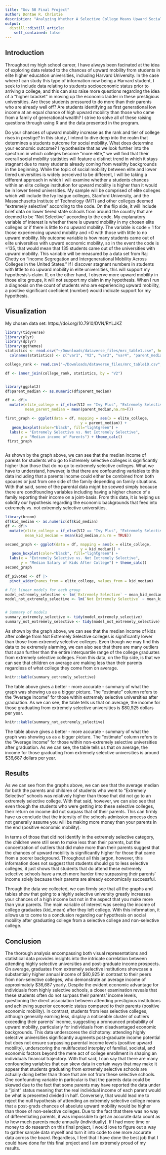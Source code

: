 ```yaml
---
title: "Gov 50 Final Project"
author: Dontae R. Christie
description: "Analyzing Whether A Selective College Means Upward Social Mobility"
output:
  distill::distill_article:
    self_contained: false
---
```




## Introduction

Throughout my high school career, I have always been facinated at the idea of exploring data related to the chances of upward mobility from students in elite higher education universities, including Harvard University. In the case where I can study this type of information now being a Harvard student, I seek to include data relating to students socioeconomic status prior to arriving a college, and this can also raise more questions regarding the idea of a "higher bracket" in moving up the economic ladder in these prestigious universities. Are these students pressured to do more than their parents who are already well off? Are students identifying as first generational low income at an equal chance of high upward mobility than those who came from a family of generational wealth? I strive to solve all of these raising questions through using R and the data presented in the program.


Do your chances of upward mobility increase as the rank and tier of college rises in prestige? In this study, I intend to dive deep into the realm that determines a students outcome for social mobility. What does determine your economic outcome? I hypothesize that as we look further into the spectrum in which colleges become "more elite," we will find that their overall social mobility statistics will feature a distinct trend in which it stays stagnant due to many students already coming from wealthy backgrounds in the beginning. While the topic of social mobility between elite and lower tiered universities is widely perceived to be different, I will be taking a different approach in which I will examine whether a students chances within an elite college institution for upward mobility is higher than it would be in lower tiered universities. My sample will be comprised of elite colleges which will include the Ivy league colleges, Stanford University, and the Massachusetts Institute of Technology (MIT) and other colleges deemed "extremely selective" according to the code. On the flip side, it will include brief data on lower tiered state schools from around the country that are deemed to be "Not Selective" according to the code. My explanatory variable of interest is whether there is upward mobility in my chosen elite colleges or if there is little to no upward mobility. The variable is code = 1 for those experiencing upward mobility and =0 with those with little to no upward mobility. My outcome variable is how many students came out of elite universities with upward economic mobility, so in the event the code is =135, that would mean that 135 students came out of the universities with upward mobility. This variable will be measured by a data set from Raj Chetty on "Income Segregation and Intergenerational Mobility Across Colleges in the United States." If I discover stagnant numbers in students with little to no upward mobility in elite universities, this will support my hypothesis's claim. If, on the other hand, I observe more upward mobility in those elite groups, it will not support my claim in my hypothesis. When I run a diagnosis on the count of students who are experiencing upward mobility, a positive significant coeficient (number) would indicate support for my hypothesis.


## Visualization

My chosen data set: https://doi.org/10.7910/DVN/RYLJKZ


```r
library(tidyverse)
library(plyr)
library(dplyr)
library(ggthemes)
statistics <- read.csv("~/Downloads/dataverse_files/mrc_table1.csv", header = FALSE) 
  colnames(statistics) <- c("var1", "V2", "var3", "var4", "parent_median", "kid_median", "var7", "var8", "var9", "var10", "var11", "var12", "var13", "var14", "var15")
```

```r
college_rank <- read.csv("~/Downloads/dataverse_files/mrc_table10.csv", header = FALSE)

```
```r


df <- inner_join(college_rank, statistics, by = "V2") 



```




```r
library(ggplot2)
df$parent_median <- as.numeric(df$parent_median)

df <- df|>
  mutate(elite_college = if_else(V12 == "Ivy Plus", "Extremely Selective", "Not Extremely Selective"),
         mean_parent_median = mean(parent_median,na.rm=T)) 

first_graph <- ggplot(data = df, mapping = aes(x = elite_college,
                                  y = parent_median)) +
   geom_boxplot(color="black", fill="lightgreen") +
  labs(x = "Extremely Selective vs. Not Extremely Selective",
       y = "Median income of Parents") + theme_calc()
 first_graph



```
As shown by the graph above, we can see that the median income of parents for students who go to Extremely selective colleges is significantly higher than those that do no go to extremely selective colleges. What we have to understand, however, is that there are confounding variables to this data including that a parents income could either be combined from both spouses or just from one side of the family depending on family situations. With that said, some of the parental data might be scewed simply because there are condfounding variables including having a higher chance of a family reporting their income on a joint-basis. From this data, it is helping us solidify our hypothesis regarding the economic backgrounds that feed into extremely vs. not extremely selective universities.  




```r
library(broom)
df$kid_median <- as.numeric(df$kid_median)
df <- df|>
  mutate(elite_college = if_else(V12 == "Ivy Plus", "Extremely Selective", "Not Extremely Selective"),
         mean_kid_median = mean(kid_median,na.rm = TRUE)) 

second_graph <- ggplot(data = df, mapping = aes(x = elite_college,
                                  y = kid_median)) +
   geom_boxplot(color="black", fill="lightgreen") +
  labs(x = "Extremely Selective vs. Not Extremely Selective",
       y = "Median Salary of Kids After College") + theme_calc()
second_graph 

df_pivoted <- df |>
  pivot_wider(names_from = elite_college, values_from = kid_median)

# Fit linear models for each group
model_extremely_selective <- lm(`Extremely Selective` ~ mean_kid_median, data = df_pivoted)
model_not_extremely_selective <- lm(`Not Extremely Selective` ~ mean_kid_median, data = df_pivoted) 


# Summary of models
summary_extremely_selective <- tidy(model_extremely_selective)
summary_not_extremely_selective <- tidy(model_not_extremely_selective)


```
As shown by the graph above, we can see that the median income of kids after college from Not Extremely Selective colleges is significantly lower than those from extremely selective colleges. Even though we may find this data to be extremely alarming, we can also see that there are many outliers that span further than the entire interquartile range of the college graduates from extremely selective colleges. From this data, on the flip side, is that we can see that children on average are making less than their parents regardless of what college they come from on average. 


```r
knitr::kable(summary_extremely_selective)
```

The table above gives a better - more accurate - summary of what the graph was showing us as a bigger picture. The "estimate" column refers to the "Average Income" for those within extremely selective universities after graduation. As we can see, the table tells us that on average, the income for those graduating from extremely selective universities is $80,925 dollars per year.

```r
knitr::kable(summary_not_extremely_selective)
```

The table above gives a better - more accurate - summary of what the graph was showing us as a bigger picture. The "estimate" column refers to the "Average Income" for those within non-extremely selective universities after graduation. As we can see, the table tells us that on average, the income for those graduating from extremely selective universities is around $36,687 dollars per year.

## Results

As we can see from the graphs above, we can see that the average median for both the parents and children of students who went to "Extremely Selective" schools was relatively higher than those that did not go to an extremely selective college. With that said, however, we can also see that even though the students who were getting into these selective colleges, their return on income did not surpass that of their parents. This can firmly have us conclude that the intensity of the schools admission process does not generally assume you will be making more money than your parents in the end (positive economic mobility). 

In terms of those that did not identify in the extremely selective category, the children were still seen to make less than their parents, but the concentration of outliers that did make more than their parents suggest that the chances of upward mobility is significantly higher for those that came from a poorer background. Throughout all this jargon, however, this information does not suggest that students should go to less selective colleges, it just shows that students that do attend these extremely selective schools have a much more harder time surpassing their parents' income solely because their parents are already economically successful. 

Through the data we collected, we can firmly see that all the graphs and tables show that going to a highly selective university greatly increases your chances of a high income but not in the aspect that you make more than your parents. The main variable of interest was seeing the income of college graduates (kid_mean) after they left college. With this information, it allows us to come to a conclusion regarding our hypothesis on social mobility after graduating college from a selective college and non-selective college. 




## Conclusion


The thorough analysis encompassing both visual representations and statistical data provides  insights into the intricate correlation between attending highly selective universities and post-graduate income prospects. On average, graduates from extremely selective institutions showcase a substantially higher annual income of $80,925 in contrast to their peers from non-selective colleges, who demonstrate an average income of approximately $36,687 yearly. Despite the evident economic advantage for individuals from highly selective schools, a closer examination reveals that these students often do not surpass their parents' income levels, questioning the direct association between attending prestigious institutions and achieving superior economic status compared to their parents (positive economic mobility). In contrast, students from less selective colleges, although generally earning less, display a noticeable cluster of outliers exceeding their parents' income, suggesting a pronounced probability of upward mobility, particularly for individuals from disadvantaged economic backgrounds. This data underscores the dichotomy: attending highly selective universities significantly augments post-graduate income potential but does not ensure surpassing parental income levels (positive upward mobility), underscoring the multifaceted interplay of familial, societal, and economic factors beyond the mere act of college enrollment in shaping an individuals financial trajectory. With that said, I can say that there are many confounding variables that can skew data in certain ways that may make it appear that students graduating from extremely selective schools are actually doing better than those that are not from these selective schools. One confounding variable in particular is that the parents data could be skewed due to the fact that some parents may have reported the data under a "joint" status meaning that the real individual income of each parent would be what is presented divided in half. Conversely, that would lead me to reject the null hypothesis of attending an extremely selective college means that a post-grads chances of absolute upward mobility would be higher than those of non-selective colleges. Due to the fact that there was no way of differentiating parents, it was impossible to get an accurate data count as to how much parents made annually (individually). If I had more time or money to do research on this final project, I would love to figure out a way to gather sample data myself and turn it into code to see more accurate data across the board. Regardless, I feel that I have done the best job that I could have done for this final project and I am extremely proud of my results. 








